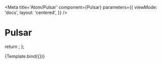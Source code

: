 

<Meta
  title='Atom/Pulsar'
  component={Pulsar}
  parameters={{
    viewMode: 'docs',
    layout: 'centered',
  }}
/>

# Pulsar

  return <Pulsar />;
};

<Canvas withSource='open'>
  <Story name='Pulsar'>{Template.bind({})}</Story>
</Canvas>
